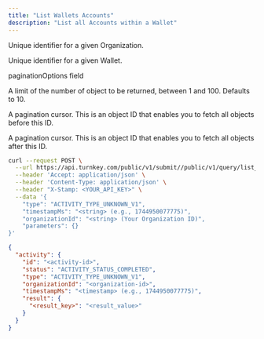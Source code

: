 ```yaml
---
title: "List Wallets Accounts"
description: "List all Accounts within a Wallet"
---
```



<Authorizations />

<H3Bordered text="Body" />

<ParamField body="organizationId" type="string" required={true}><p>Unique identifier for a given Organization.</p></ParamField>
<ParamField body="walletId" type="string" required={true}><p>Unique identifier for a given Wallet.</p></ParamField>
<ParamField body="paginationOptions" type="object" required={false}>
  <p>paginationOptions field</p>
  <Expandable title="paginationOptions details">
    <NestedParam parentKey="paginationOptions" childKey="limit" type="string" required={false}><p>A limit of the number of object to be returned, between 1 and 100. Defaults to 10.</p></NestedParam>
    <NestedParam parentKey="paginationOptions" childKey="before" type="string" required={false}><p>A pagination cursor. This is an object ID that enables you to fetch all objects before this ID.</p></NestedParam>
    <NestedParam parentKey="paginationOptions" childKey="after" type="string" required={false}><p>A pagination cursor. This is an object ID that enables you to fetch all objects after this ID.</p></NestedParam>
  </Expandable>
</ParamField>

<RequestExample>

```bash cURL
curl --request POST \
  --url https://api.turnkey.com/public/v1/submit//public/v1/query/list_wallet_accounts \
  --header 'Accept: application/json' \
  --header 'Content-Type: application/json' \
  --header "X-Stamp: <YOUR_API_KEY>" \
  --data '{
    "type": "ACTIVITY_TYPE_UNKNOWN_V1",
    "timestampMs": "<string> (e.g., 1744950077775)",
    "organizationId": "<string> (Your Organization ID)",
    "parameters": {}
}'
```

</RequestExample>

<ResponseExample>

```json 200
{
  "activity": {
    "id": "<activity-id>",
    "status": "ACTIVITY_STATUS_COMPLETED",
    "type": "ACTIVITY_TYPE_UNKNOWN_V1",
    "organizationId": "<organization-id>",
    "timestampMs": "<timestamp> (e.g., 1744950077775)",
    "result": {
      "<result_key>": "<result_value>"
    }
  }
}
```

</ResponseExample>

